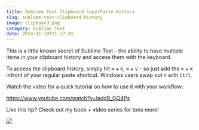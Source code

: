```yaml
---
title: Sublime Text Clipboard Copy/Paste History
slug: sublime-text-clipboard-history
image: clipboard.png
category: Sublime Text
date: 2014-11-19T11:37:24
---
```


This is a little known secret of Sublime Text - the ability to have multiple items in your clipboard history and access them with the keyboard.

To access the clipboard history, simply hit <code>⌘</code> + <code>K</code>, <code>⌘</code> + <code>V</code> - so just add the <code>⌘</code> + <code>K</code> infront of your regular paste shortcut. Windows users swap out <code>⌘</code> with <code>Ctrl</code>.

Watch the video for a quick tutorial on how to use it with your workflow:

https://www.youtube.com/watch?v=IaddB_GQ4Ps

Like this tip? Check out my book + video series for tons more!

<a href="https://sublimetextbook.com/?utm_source=clipboard&utm_medium=banner&utm_campaign=product"><img src="facebook-share2.png"></a>